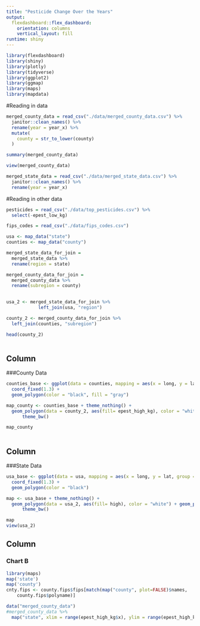 ```yaml
---
title: "Pesticide Change Over the Years"
output: 
  flexdashboard::flex_dashboard:
    orientation: columns
    vertical_layout: fill
runtime: shiny
---
```


```r
library(flexdashboard)
library(shiny)
library(plotly)
library(tidyverse)
library(ggplot2)
library(ggmap)
library(maps)
library(mapdata)

```


#Reading in data

```r
merged_county_data = read_csv("./data/merged_county_data.csv") %>%
  janitor::clean_names() %>%
  rename(year = year_x) %>%
  mutate(
    county = str_to_lower(county)
  )

summary(merged_county_data)

view(merged_county_data)

merged_state_data = read_csv("./data/merged_state_data.csv") %>%
  janitor::clean_names() %>%
  rename(year = year_x)

```

#Reading in other data

```r
pesticides = read_csv("./data/top_pesticides.csv") %>% 
  select(-epest_low_kg)

fips_codes = read_csv("./data/fips_codes.csv")

```


```r
usa <- map_data("state")
counties <- map_data("county")

merged_state_data_for_join = 
  merged_state_data %>%
  rename(region = state)

merged_county_data_for_join =
  merged_county_data %>%
  rename(subregion = county)
  

```

```r
usa_2 <- merged_state_data_for_join %>%
            left_join(usa, "region")

county_2 <- merged_county_data_for_join %>%
  left_join(counties, "subregion")

head(county_2)
  
```


Column {data-width=650}
-----------------------------------------------------------------------

###County Data 

```r

counties_base <- ggplot(data = counties, mapping = aes(x = long, y = lat, group = group)) + 
  coord_fixed(1.3) + 
  geom_polygon(color = "black", fill = "gray")

map_county <- counties_base + theme_nothing() + 
  geom_polygon(data = county_2, aes(fill= epest_high_kg), color = "white") + geom_polygon(color = "black", fill = NA) +
      theme_bw()

map_county
  
```

Column  {data-width=350}
-----------------------------------------------------------------------

###State Data

```r
usa_base <- ggplot(data = usa, mapping = aes(x = long, y = lat, group = group)) + 
  coord_fixed(1.3) + 
  geom_polygon(color = "black")

map <- usa_base + theme_nothing() + 
  geom_polygon(data = usa_2, aes(fill= high), color = "white") + geom_polygon(color = "black", fill = NA) +
      theme_bw()

map
view(usa_2)
```

Column {data-width=350}
-----------------------------------------------------------------------

### Chart B

```r


library(maps)
map('state')
map('county')
cnty.fips <- county.fips$fips[match(map("county", plot=FALSE)$names,
    county.fips$polyname)]

data("merged_county_data")
#merged_county_data %>%
  map("state", xlim = range(epest_high_kg$x), ylim = range(epest_high_kg$y))

```


